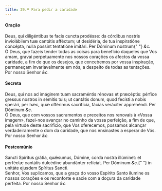 ```yaml
---
title: 29.ª Para pedir a caridade
---
```


<h4 class="text-center">Oração</h4>
<div class="container-fluid">
  <div class="row">
    <div class="col-6 dropcaps text-justify">
      Deus, qui diligéntibus te facis cuncta prodésse: da córdibus nostris
      inviolábilem tuæ cantátis afféctum; ut desidéria, de tua inspiratióne
      concépta, nulla possint tentatióne imitári. Per Dóminum nostrum{" "}
      <em>&c.</em>
    </div>
    <div class="col-6 dropcaps text-justify">
      Ó Deus, que fazeis tender todas as coisas para benefício daqueles que Vos
      amam, gravai perpetuamente nos nossos corações os afectos da vossa
      caridade, a fim de que os desejos, que concebemos por vossa inspiração,
      permaneçam invariavelmente em nós, a despeito de todas as tentações. Por
      nosso Senhor <em>&c.</em>
    </div>
  </div>
</div>

<h4 class="text-center">Secreta</h4>
<div class="container-fluid">
  <div class="row">
    <div class="col-6 dropcaps text-justify">
      Deus, qui nos ad imáginem tuam sacraméntis rénovas et præcéptis: pérfice
      gressus nostros in sémitis tuis; ut cantátis donum, quod fecísti a nobis
      sperári, per hæc, quæ offérimus sacrifícia, fácias veráciter apprehéndi.
      Per Dóminum <em>&c.</em>
    </div>
    <div class="col-6 dropcaps text-justify">
      Ó Deus, que com vossos sacramentos e preceitos nos renovais à «Vossa
      imagem», fazei-nos avançar no caminho da vossa perfeição, a fim de que,
      pela virtude deste sacrifício, que Vos oferecemos, possamos alcançar
      verdadeiramente o dom da caridade, que nos ensinastes a esperar de Vós.
      Por nosso Senhor <em>&c.</em>
    </div>
  </div>
</div>

<h4 class="text-center">Postcomúnio</h4>
<div class="container-fluid">
  <div class="row">
    <div class="col-6 dropcaps text-justify">
      Sancti Spíritus grátia, quǽsumus, Dómine, corda nostra illúminet: et
      perféctæ cantátis dulcédine abundánter refíciat. Per Dóminum <em>&c.</em>{" "}
      in unitáte ejusdem Spíritus Sancti.
    </div>
    <div class="col-6 dropcaps text-justify">
      Senhor, Vos suplicamos, que a graça do vosso Espírito Santo ilumine os
      nossos corações e os reconforte e sacie com a doçura da caridade perfeita.
      Por nosso Senhor <em>&c.</em>
    </div>
  </div>
</div>
